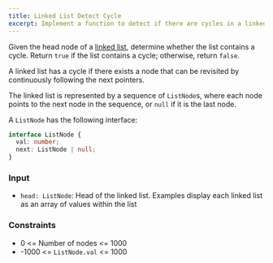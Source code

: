 ```yaml
---
title: Linked List Detect Cycle
excerpt: Implement a function to detect if there are cycles in a linked list
---
```



Given the head node of a [linked list](https://en.wikipedia.org/wiki/Linked_list), determine whether the list contains a cycle. Return `true` if the list contains a cycle; otherwise, return `false`.

A linked list has a cycle if there exists a node that can be revisited by continuously following the next pointers.

The linked list is represented by a sequence of `ListNode`s, where each node points to the next node in the sequence, or `null` if it is the last node.

A `ListNode` has the following interface:

```ts
interface ListNode {
  val: number;
  next: ListNode | null;
}
```

### Input

- `head: ListNode`: Head of the linked list. Examples display each linked list as an array of values within the list

<MDXTestExamples testCases={runTestCases} />

### Constraints

- 0 &lt;= Number of nodes &lt;= 1000
- -1000 &lt;= `ListNode.val` &lt;= 1000
